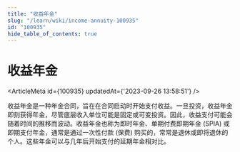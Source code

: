 ```yaml
---
title: "收益年金"
slug: "/learn/wiki/income-annuity-100935"
id: "100935"
hide_table_of_contents: true
---
```



# 收益年金

<ArticleMeta id={100935} updatedAt={'2023-09-26 13:58:51'} />
<div className='border-solid border-b border-t-0 my-4 border-[var(--ifm-color-gray-300)]' />

收益年金是一种年金合同，旨在在合同启动时开始支付收益。一旦投资，收益年金即刻获得年金，尽管底层收入单位可能是固定或可变投资。因此，收益支付可能会随着时间的推移而波动。收益年金也称为即时年金、单期付费即期年金 (SPIA) 或即期支付年金，通常是通过一次性付款 (保费) 购买的，常常是退休或即将退休的个人。这些年金可以与几年后开始支付的延期年金相对比。
